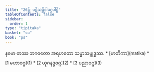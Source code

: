 ```yaml
---
title: "26ပ္သ် ပဋိသမ္ဘိဒါမဂ္ဂပါဠိ"
tableOfContents: false
sidebar:
  order: 1
type: "tipitaka"
basket: "su"
book: "ps"
---
```


<Paragraph number="1" type="center" book="ps">
နမော တဿ ဘဂဝတော အရဟတော သမ္မာသမ္ဗုဒ္ဓဿ.

</Paragraph>

<TableOfContents book="ps" section="26">
* [မာတိကာ](matika)
* [1 မဟာဝဂ္ဂ](1)
* [2 ယုဂနဒ္ဓဝဂ္ဂ](2)
* [3 ပညာဝဂ္ဂ](3)
</TableOfContents>